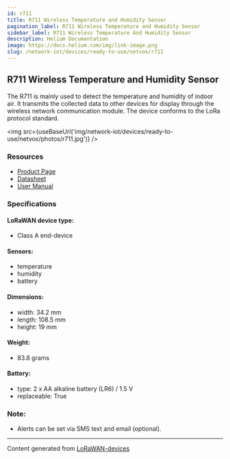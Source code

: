 ```yaml
---
id: r711
title: R711 Wireless Temperature and Humidity Sensor
pagination_label: R711 Wireless Temperature and Humidity Sensor
sidebar_label: R711 Wireless Temperature And Humidity Sensor
description: Helium Documentation
image: https://docs.helium.com/img/link-image.png
slug: /network-iot/devices/ready-to-use/netvox/r711
---
```



<LegacyContentBanner />

## R711 Wireless Temperature and Humidity Sensor

The R711 is mainly used to detect the temperature and humidity of indoor air. It transmits the collected
data to other devices for display through the wireless network communication module. The device
conforms to the LoRa protocol standard.

<img src={useBaseUrl('img/network-iot/devices/ready-to-use/netvox/photos/r711.jpg')} />

### Resources

- [Product Page](http://www.netvox.com.tw/product.asp?pro=R711)
- [Datasheet](http://www.netvox.com.tw/um/R711/R711datasheet.pdf)
- [User Manual](http://www.netvox.com.tw/um/R711/R711Usermanual.pdf)

### Specifications

#### LoRaWAN device type:

- Class A end-device

#### Sensors:

- temperature
- humidity
- battery

#### Dimensions:

- width: 34.2 mm
- length: 108.5 mm
- height: 19 mm

#### Weight:

- 83.8 grams

#### Battery:

- type: 2 x AA alkaline battery (LR6) / 1.5 V
- replaceable: True

### Note:

- Alerts can be set via SMS text and email (optional).

---

Content generated from [LoRaWAN-devices](https://github.com/TheThingsNetwork/lorawan-devices)
